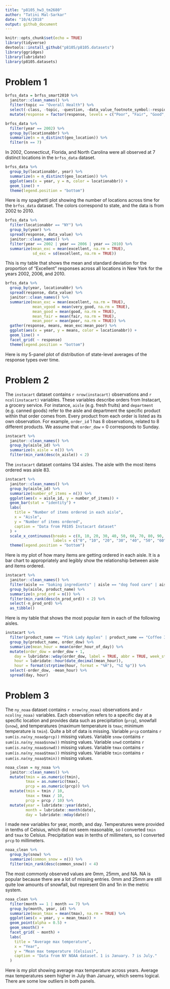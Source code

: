 ```yaml
---
title: "p8105_hw3_tm2680"
author: "Tatini Mal-Sarkar"
date: "10/4/2018"
output: github_document
---
```


```r
knitr::opts_chunk$set(echo = TRUE)
library(tidyverse)
devtools::install_github("p8105/p8105.datasets")
library(ggridges)
library(lubridate)
library(p8105.datasets)
```

# Problem 1
```r
brfss_data = brfss_smart2010 %>% 
  janitor::clean_names() %>% 
  filter(topic == "Overall Health") %>% 
  select(-class, -topic, -question, -data_value_footnote_symbol:-respid) %>% 
  mutate(response = factor(response, levels = c("Poor", "Fair", "Good", "Very good", "Excellent", ordered = TRUE))) 
```

```r
brfss_data %>% 
  filter(year == 2002) %>% 
  group_by(locationabbr) %>% 
  summarize(n = n_distinct(geo_location)) %>% 
  filter(n == 7)
```

In 2002, Connecticut, Florida, and North Carolina were all observed at 7 distinct locations in the `brfss_data` dataset.

```r
brfss_data %>% 
  group_by(locationabbr, year) %>% 
  summarize(n = n_distinct(geo_location)) %>% 
  ggplot(aes(x = year, y = n, color = locationabbr)) + 
  geom_line() + 
  theme(legend.position = "bottom")
```

Here is my spaghetti plot showing the number of locations across time for the `brfss_data` dataset. The colors correspond to state, and the data is from 2002 to 2010. 

```r
brfss_data %>% 
  filter(locationabbr == "NY") %>% 
  group_by(year) %>% 
  spread(response, data_value) %>% 
  janitor::clean_names() %>% 
  filter(year == 2002 | year == 2006 | year == 2010) %>% 
  summarize(mean_exc = mean(excellent, na.rm = TRUE),
            sd_exc = sd(excellent, na.rm = TRUE)) 
```

This is my table that shows the mean and standard deviation for the proportion of "Excellent" responses across all locations in New York for the years 2002, 2006, and 2010. 

```r
brfss_data %>% 
  group_by(year, locationabbr) %>% 
  spread(response, data_value) %>% 
  janitor::clean_names() %>% 
  summarize(mean_exc = mean(excellent, na.rm = TRUE),
            mean_vgood = mean(very_good, na.rm = TRUE),
            mean_good = mean(good, na.rm = TRUE),
            mean_fair = mean(fair, na.rm = TRUE),
            mean_poor = mean(poor, na.rm = TRUE)) %>% 
  gather(response, means, mean_exc:mean_poor) %>% 
  ggplot(aes(x = year, y = means, color = locationabbr)) +
  geom_line() + 
  facet_grid( ~ response)
  theme(legend.position = "bottom")
```

Here is my 5-panel plot of distribution of state-level averages of the response types over time.

# Problem 2

The `instacart` dataset contains `r nrow(instacart)` observations and `r ncol(instacart)` variables. These variables describe orders from Instacart, a grocery service. For instance, `aisle` (e.g. fresh fruits) and `department`  (e.g. canned goods) refer to the aisle and department the specific product within that order comes from. Every product from each order is listed as its own observation. For example, `order_id` 1 has 8 observations, related to 8 different products. We assume that `order_dow` = 0 corresponds to Sunday.

```r
instacart %>% 
  janitor::clean_names() %>%
  group_by(aisle_id) %>% 
  summarize(n_aisle = n()) %>% 
  filter(min_rank(desc(n_aisle)) < 2)
```

The `instacart` dataset contains 134 aisles. The aisle with the most items ordered was aisle 83.

```r
instacart %>% 
  janitor::clean_names() %>% 
  group_by(aisle_id) %>% 
  summarize(number_of_items = n()) %>%
  ggplot(aes(x = aisle_id, y = number_of_items)) + 
  geom_bar(stat = "identity") +
  labs(
    title = "Number of items ordered in each aisle",
    x = "Aisle",
    y = "Number of items ordered",
    caption = "Data from P8105 Instacart dataset"
  ) +
  scale_x_continuous(breaks = c(0, 10, 20, 30, 40, 50, 60, 70, 80, 90, 100, 110, 120, 130, 140, 150, 160, 170),
                     labels = c("0", "10", "20", "30", "40", "50", "60", "70", "80", "90", "100", "110", "120", "130", "140", "150", "160", "170"))
  theme(legend.position = "bottom")
```

Here is my plot of how many items are getting ordered in each aisle. It is a bar chart to appropriately and legibly show the relationship between aisle and items ordered. 

```r
instacart %>% 
  janitor::clean_names() %>% 
  filter(aisle == "baking ingredients" | aisle == "dog food care" | aisle == "packaged vegetables fruits") %>% 
  group_by(aisle, product_name) %>% 
  summarize(n_prod_ord = n()) %>% 
  filter(min_rank(desc(n_prod_ord)) < 2) %>% 
  select(-n_prod_ord) %>% 
  as_tibble()
```
Here is my table that shows the most popular item in each of the following aisles.

```r
instacart %>% 
  filter(product_name == "Pink Lady Apples" | product_name == "Coffee Ice Cream") %>% 
  group_by(product_name, order_dow) %>% 
  summarize(mean_hour = mean(order_hour_of_day)) %>% 
  mutate(order_dow = order_dow + 1,
    day = lubridate::wday(order_dow, label = TRUE, abbr = TRUE, week_start = getOption("lubridate.week.start", 7)),
    hour = lubridate::hour(date_decimal(mean_hour)),
    hour = format(strptime(hour, format = "%H"), "%I %p")) %>% 
  select(-order_dow, -mean_hour) %>% 
  spread(day, hour)
```

# Problem 3

The `ny_noaa` dataset contains `r nrow(ny_noaa)` observations and `r ncol(ny_noaa)` variables. Each observation refers to a specific day at a specific location and provides data such as precipitation (`prcp`), snowfall (`snow`), and temperatures (maximum temperature is `tmax`; minimum temperature is `tmin`). Quite a bit of data is missing. 
Variable `prcp` contains `r sum(is.na(ny_noaa$prcp))` missing values. Variable `snow` contains  `r sum(is.na(ny_noaa$snow))` missing values. Variable `snwd` contains `r sum(is.na(ny_noaa$snwd))` missing values. Variable `tmax` contains `r sum(is.na(ny_noaa$tmax))` missing values. Variable `tmin` contains `r sum(is.na(ny_noaa$tmin))` missing values.

```r
noaa_clean = ny_noaa %>% 
  janitor::clean_names() %>% 
  mutate(tmin = as.numeric(tmin),
         tmax = as.numeric(tmax),
         prcp = as.numeric(prcp)) %>% 
  mutate(tmin = tmin / 10,
         tmax = tmax / 10,
         prcp = prcp / 10) %>% 
  mutate(year = lubridate::year(date),
         month = lubridate::month(date),
         day = lubridate::mday(date)) 
```

I made new variables for year, month, and day. Temperatures were provided in tenths of Celsius, which did not seem reasonable, so I converted `tmin` and `tmax` to Celsius. Precipitation was in tenths of millimeters, so I converted `prcp` to millimeters. 

```r
noaa_clean %>% 
  group_by(snow) %>% 
  summarize(common_snow = n()) %>% 
  filter(min_rank(desc(common_snow)) < 4) 
```

The most commonly observed values are 0mm, 25mm, and NA. NA is popular because there are a lot of missing entries. 0mm and 25mm are still quite low amounts of snowfall, but represent 0in and 1in in the metric system.

```r
noaa_clean %>% 
  filter(month == 1 | month == 7) %>% 
  group_by(month, year, id) %>% 
  summarize(mean_tmax = mean(tmax), na.rm = TRUE) %>% 
  ggplot(aes(x = year, y = mean_tmax)) + 
  geom_point(alpha = 0.5) + 
  geom_smooth() +
  facet_grid( ~ month) +
  labs(
    title = "Average max temperature",
    x = "Year",
    y = "Mean max temperature (Celsius)",
    caption = "Data from NY NOAA dataset. 1 is January. 7 is July."
  )
```

Here is my plot showing average max temperature across years. Average max temperatures seem higher in July than January, which seems logical. There are some low outliers in both panels.
